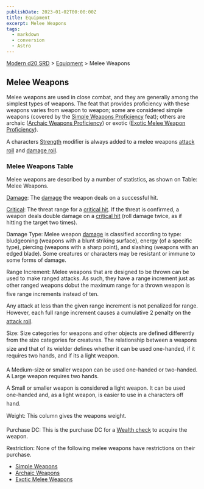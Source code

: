 ```yaml
---
publishDate: 2023-01-02T00:00:00Z
title: Equipment
excerpt: Melee Weapons
tags:
  - markdown
  - conversion
  - Astro
---
```


[Modern d20 SRD](/#modernD20) > [Equipment](modern-d20-srd-equipment-index) > Melee Weapons

## Melee Weapons

Melee weapons are used in close combat, and they are generally among the simplest types of weapons. The feat that provides proficiency with these weapons varies from weapon to weapon; some are considered simple weapons (covered by the [Simple Weapons Proficiency](modern-d20-srd-feats-simple-weapons-proficiency) feat); others are archaic ([Archaic Weapons Proficiency](modern-d20-srd-feats-archaic-weapons-proficiency)) or exotic ([Exotic Melee Weapon Proficiency](modern-d20-srd-feats-exotic-firearms-proficiency)).

A characters [Strength](modern-d20-srd-basics-ability-scores) modifier is always added to a melee weapons [attack roll](modern-d20-srd-combat-attack-roll) and [damage roll](modern-d20-srd-combat-damage).

### Melee Weapons Table

Melee weapons are described by a number of statistics, as shown on Table: Melee Weapons.

[Damage](modern-d20-srd-combat-damage): The [damage](modern-d20-srd-combat-damage) the weapon deals on a successful hit.

[Critical](modern-d20-srd-combat-critical-hits): The threat range for a [critical hit](modern-d20-srd-combat-critical-hits). If the threat is confirmed, a weapon deals double damage on a [critical hit](modern-d20-srd-combat-critical-hits) (roll damage twice, as if hitting the target two times).

Damage Type: Melee weapon [damage](modern-d20-srd-combat-damage) is classified according to type: bludgeoning (weapons with a blunt striking surface), energy (of a specific type), piercing (weapons with a sharp point), and slashing (weapons with an edged blade). Some creatures or characters may be resistant or immune to some forms of damage.

Range Increment: Melee weapons that are designed to be thrown can be used to make ranged attacks. As such, they have a range increment just as other ranged weapons dobut the maximum range for a thrown weapon is five range increments instead of ten.

Any attack at less than the given range increment is not penalized for range. However, each full range increment causes a cumulative 2 penalty on the [attack roll](modern-d20-srd-combat-attack-roll).

Size: Size categories for weapons and other objects are defined differently from the size categories for creatures. The relationship between a weapons size and that of its wielder defines whether it can be used one-handed, if it requires two hands, and if its a light weapon.

A Medium-size or smaller weapon can be used one-handed or two-handed. A Large weapon requires two hands.

A Small or smaller weapon is considered a light weapon. It can be used one-handed and, as a light weapon, is easier to use in a characters off hand.

Weight: This column gives the weapons weight.

Purchase DC: This is the purchase DC for a [Wealth check](modern-d20-srd-wealth-wealth-check) to acquire the weapon.

Restriction: None of the following melee weapons have restrictions on their purchase.

- [Simple Weapons](modern-d20-srd-equipment-weapons-simple)
- [Archaic Weapons](modern-d20-srd-equipment-weapons-archaic)
- [Exotic Melee Weapons](modern-d20-srd-equipment-weapons-exotic)
